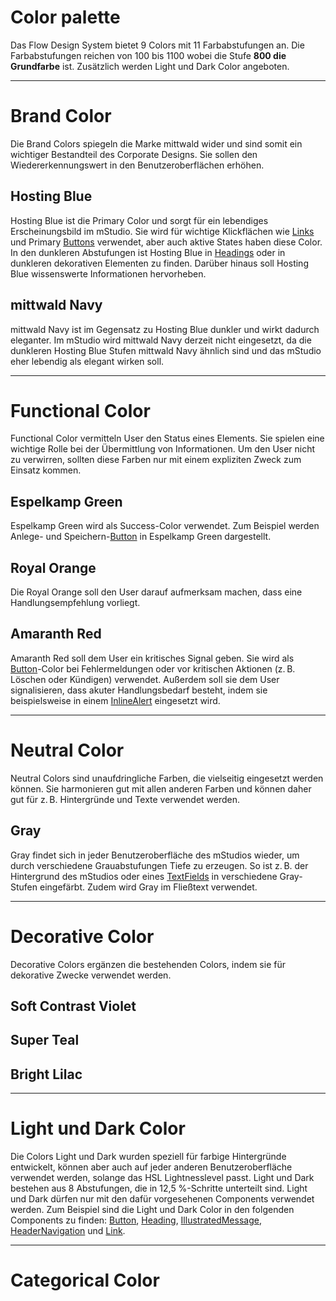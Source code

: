 # Color palette

Das Flow Design System bietet 9 Colors mit 11 Farbabstufungen an. Die
Farbabstufungen reichen von 100 bis 1100 wobei die Stufe **800 die Grundfarbe**
ist. Zusätzlich werden Light und Dark Color angeboten.

---

# Brand Color

Die Brand Colors spiegeln die Marke mittwald wider und sind somit ein wichtiger
Bestandteil des Corporate Designs. Sie sollen den Wiedererkennungswert in den
Benutzeroberflächen erhöhen.

## Hosting Blue

Hosting Blue ist die Primary Color und sorgt für ein lebendiges Erscheinungsbild
im mStudio. Sie wird für wichtige Klickflächen wie [Links](/03-components/) und
Primary [Buttons](/03-components/actions/buttons/overview) verwendet, aber auch aktive
States haben diese Color. In den dunkleren Abstufungen ist Hosting Blue in
[Headings](/03-components/content/heading/overview) oder in dunkleren dekorativen
Elementen zu finden. Darüber hinaus soll Hosting Blue wissenswerte Informationen
hervorheben.

<DesignTokenTable path="color.hosting-blue" />

## mittwald Navy

mittwald Navy ist im Gegensatz zu Hosting Blue dunkler und wirkt dadurch
eleganter. Im mStudio wird mittwald Navy derzeit nicht eingesetzt, da die
dunkleren Hosting Blue Stufen mittwald Navy ähnlich sind und das mStudio eher
lebendig als elegant wirken soll.

<DesignTokenTable path="color.mittwald-navy" />

---

# Functional Color

Functional Color vermitteln User den Status eines Elements. Sie spielen eine
wichtige Rolle bei der Übermittlung von Informationen. Um den User nicht zu
verwirren, sollten diese Farben nur mit einem expliziten Zweck zum Einsatz
kommen.

## Espelkamp Green

Espelkamp Green wird als Success-Color verwendet. Zum Beispiel werden Anlege-
und Speichern-[Button](/03-components/actions/button/overview) in Espelkamp Green
dargestellt.

<DesignTokenTable path="color.espelkamp-green" />

## Royal Orange

Die Royal Orange soll den User darauf aufmerksam machen, dass eine
Handlungsempfehlung vorliegt.

<DesignTokenTable path="color.royal-orange" />

## Amaranth Red

Amaranth Red soll dem User ein kritisches Signal geben. Sie wird als
[Button](/03-components/actions/button/overview)-Color bei Fehlermeldungen oder vor
kritischen Aktionen (z. B. Löschen oder Kündigen) verwendet. Außerdem soll sie
dem User signalisieren, dass akuter Handlungsbedarf besteht, indem sie
beispielsweise in einem [InlineAlert](/03-components/status/inline-alert/overview)
eingesetzt wird.

<DesignTokenTable path="color.amaranth-red" />

---

# Neutral Color

Neutral Colors sind unaufdringliche Farben, die vielseitig eingesetzt werden
können. Sie harmonieren gut mit allen anderen Farben und können daher gut für
z. B. Hintergründe und Texte verwendet werden.

## Gray

Gray findet sich in jeder Benutzeroberfläche des mStudios wieder, um durch
verschiedene Grauabstufungen Tiefe zu erzeugen. So ist z. B. der Hintergrund des
mStudios oder eines [TextFields](/03-components/form-controls/text-field/overview) in
verschiedene Gray-Stufen eingefärbt. Zudem wird Gray im Fließtext verwendet.

<DesignTokenTable path="color.gray" />

---

# Decorative Color

Decorative Colors ergänzen die bestehenden Colors, indem sie für dekorative
Zwecke verwendet werden.

## Soft Contrast Violet

<DesignTokenTable path="color.soft-contrast-violet" />

## Super Teal

<DesignTokenTable path="color.super-teal" />

## Bright Lilac

<DesignTokenTable path="color.bright-lilac" />

---

# Light und Dark Color

Die Colors Light und Dark wurden speziell für farbige Hintergründe entwickelt,
können aber auch auf jeder anderen Benutzeroberfläche verwendet werden, solange
das HSL Lightnesslevel passt. Light und Dark bestehen aus 8 Abstufungen, die in
12,5 %-Schritte unterteilt sind. Light und Dark dürfen nur mit den dafür
vorgesehenen Components verwendet werden. Zum Beispiel sind die Light und Dark
Color in den folgenden Components zu finden:
[Button](/03-components/actions/button/overview),
[Heading](/03-components/content/heading/overview),
[IllustratedMessage](/03-components/content/illustrated-message/overview),
[HeaderNavigation](/03-components/navigation/header-navigation/overview) und
[Link](/03-components/navigation/link/overview).

---

# Categorical Color

<DesignTokenTable path="color.categorical" />
